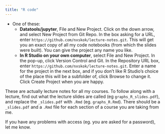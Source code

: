 ```yaml
---
title: "R code"
---
```


- One of these:
  - **Datatools/jupyter**,  File and New Project. Click on the down arrow, and select New Project from Git Repo. In the box asking for a URL, enter `https://github.com/nxskok/lecture-notes.git`. This will get you an exact copy of all my code notebooks (from which the slides were built). You can give the project any name you like.
  - **In R Studio on your own computer**, select File and New Project. In the pop-up, click Version Control and Git. In the Repository URL box, enter `https://github.com/nxskok/lecture-notes.git`. Enter a name for the project in the next box, and if you don't like R Studio's choice of the place this will be a subfolder of, click Browse to change it. Click Create Project when you are happy. 

These are actually lecture notes for all my courses. To follow along with a lecture, find out what the lecture slides are called (eg `graphs_R_slides.pdf`), and replace the `_slides.pdf` with `.Rmd` (eg. `graphs_R.Rmd`). There should be a `_slides.pdf` and a `.Rmd` file for each section of a course you are taking from me.

If you have any problems with access (eg. you are asked for a password), let me know.